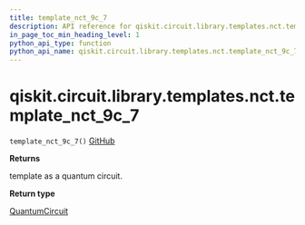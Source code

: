 ```yaml
---
title: template_nct_9c_7
description: API reference for qiskit.circuit.library.templates.nct.template_nct_9c_7
in_page_toc_min_heading_level: 1
python_api_type: function
python_api_name: qiskit.circuit.library.templates.nct.template_nct_9c_7
---
```


# qiskit.circuit.library.templates.nct.template\_nct\_9c\_7

<span id="qiskit.circuit.library.templates.nct.template_nct_9c_7" />

`template_nct_9c_7()` [GitHub](https://github.com/qiskit/qiskit/tree/stable/0.17/qiskit/circuit/library/templates/nct/template_nct_9c_7.py "view source code")

**Returns**

template as a quantum circuit.

**Return type**

[QuantumCircuit](qiskit.circuit.QuantumCircuit "qiskit.circuit.QuantumCircuit")

